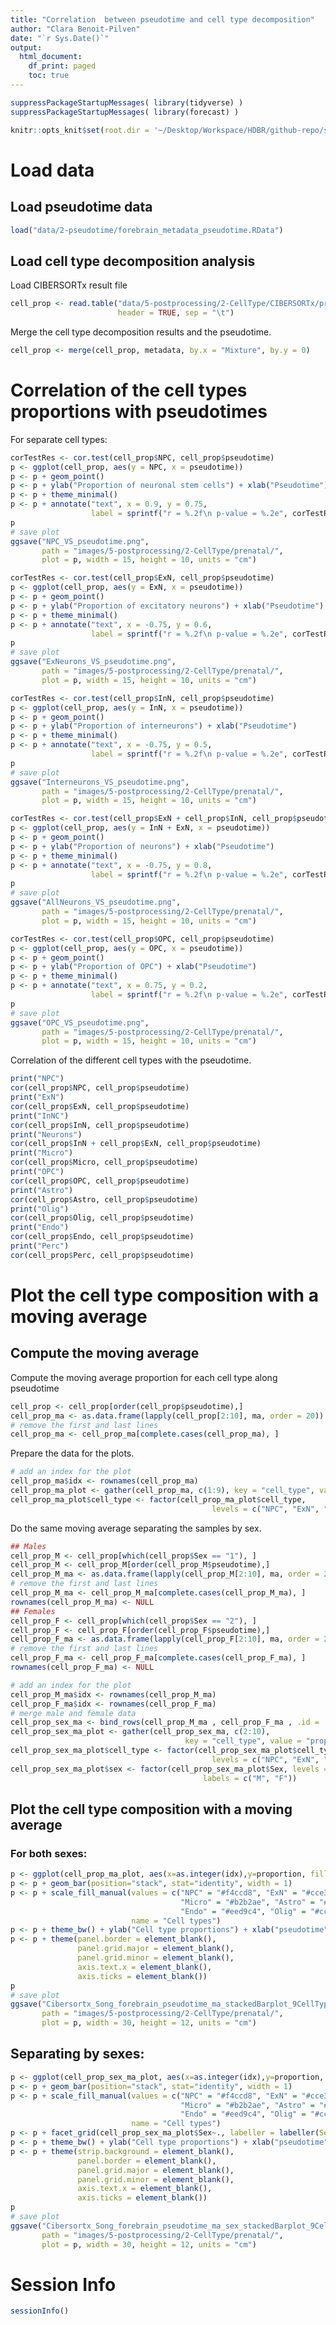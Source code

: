 ```yaml
---
title: "Correlation  between pseudotime and cell type decomposition"
author: "Clara Benoit-Pilven"
date: "`r Sys.Date()`"
output:
  html_document:
    df_print: paged
    toc: true
---
```


```r
suppressPackageStartupMessages( library(tidyverse) )
suppressPackageStartupMessages( library(forecast) )
```

```r
knitr::opts_knit$set(root.dir = '~/Desktop/Workspace/HDBR/github-repo/sexDE_prenatal_brain/')
```

# Load data

## Load pseudotime data

```r
load("data/2-pseudotime/forebrain_metadata_pseudotime.RData")
```


## Load cell type decomposition analysis

Load CIBERSORTx result file

```r
cell_prop <- read.table("data/5-postprocessing/2-CellType/CIBERSORTx/prenatal/results/CIBERSORTx_Adjusted.txt",
                        header = TRUE, sep = "\t")
```

Merge the cell type decomposition results and the pseudotime.

```r
cell_prop <- merge(cell_prop, metadata, by.x = "Mixture", by.y = 0)
```

# Correlation of the cell types proportions with pseudotimes

For separate cell types:

```r
corTestRes <- cor.test(cell_prop$NPC, cell_prop$pseudotime)
p <- ggplot(cell_prop, aes(y = NPC, x = pseudotime))
p <- p + geom_point()
p <- p + ylab("Proportion of neuronal stem cells") + xlab("Pseudotime")
p <- p + theme_minimal()
p <- p + annotate("text", x = 0.9, y = 0.75, 
                  label = sprintf("r = %.2f\n p-value = %.2e", corTestRes$estimate, corTestRes$p.value))
p
# save plot
ggsave("NPC_VS_pseudotime.png",
       path = "images/5-postprocessing/2-CellType/prenatal/",
       plot = p, width = 15, height = 10, units = "cm")
```

```r
corTestRes <- cor.test(cell_prop$ExN, cell_prop$pseudotime)
p <- ggplot(cell_prop, aes(y = ExN, x = pseudotime))
p <- p + geom_point()
p <- p + ylab("Proportion of excitatory neurons") + xlab("Pseudotime")
p <- p + theme_minimal()
p <- p + annotate("text", x = -0.75, y = 0.6, 
                  label = sprintf("r = %.2f\n p-value = %.2e", corTestRes$estimate, corTestRes$p.value))
p
# save plot
ggsave("ExNeurons_VS_pseudotime.png",
       path = "images/5-postprocessing/2-CellType/prenatal/",
       plot = p, width = 15, height = 10, units = "cm")
```

```r
corTestRes <- cor.test(cell_prop$InN, cell_prop$pseudotime)
p <- ggplot(cell_prop, aes(y = InN, x = pseudotime))
p <- p + geom_point()
p <- p + ylab("Proportion of interneurons") + xlab("Pseudotime")
p <- p + theme_minimal()
p <- p + annotate("text", x = -0.75, y = 0.5, 
                  label = sprintf("r = %.2f\n p-value = %.2e", corTestRes$estimate, corTestRes$p.value))
p
# save plot
ggsave("Interneurons_VS_pseudotime.png",
       path = "images/5-postprocessing/2-CellType/prenatal/",
       plot = p, width = 15, height = 10, units = "cm")
```

```r
corTestRes <- cor.test(cell_prop$ExN + cell_prop$InN, cell_prop$pseudotime)
p <- ggplot(cell_prop, aes(y = InN + ExN, x = pseudotime))
p <- p + geom_point()
p <- p + ylab("Proportion of neurons") + xlab("Pseudotime")
p <- p + theme_minimal()
p <- p + annotate("text", x = -0.75, y = 0.8, 
                  label = sprintf("r = %.2f\n p-value = %.2e", corTestRes$estimate, corTestRes$p.value))
p
# save plot
ggsave("AllNeurons_VS_pseudotime.png",
       path = "images/5-postprocessing/2-CellType/prenatal/",
       plot = p, width = 15, height = 10, units = "cm")
```

```r
corTestRes <- cor.test(cell_prop$OPC, cell_prop$pseudotime)
p <- ggplot(cell_prop, aes(y = OPC, x = pseudotime))
p <- p + geom_point()
p <- p + ylab("Proportion of OPC") + xlab("Pseudotime")
p <- p + theme_minimal()
p <- p + annotate("text", x = 0.75, y = 0.2, 
                  label = sprintf("r = %.2f\n p-value = %.2e", corTestRes$estimate, corTestRes$p.value))
p
# save plot
ggsave("OPC_VS_pseudotime.png",
       path = "images/5-postprocessing/2-CellType/prenatal/",
       plot = p, width = 15, height = 10, units = "cm")
```

Correlation of the different cell types with the pseudotime.

```r
print("NPC")
cor(cell_prop$NPC, cell_prop$pseudotime)
print("ExN")
cor(cell_prop$ExN, cell_prop$pseudotime)
print("InNC")
cor(cell_prop$InN, cell_prop$pseudotime)
print("Neurons")
cor(cell_prop$InN + cell_prop$ExN, cell_prop$pseudotime)
print("Micro")
cor(cell_prop$Micro, cell_prop$pseudotime)
print("OPC")
cor(cell_prop$OPC, cell_prop$pseudotime)
print("Astro")
cor(cell_prop$Astro, cell_prop$pseudotime)
print("Olig")
cor(cell_prop$Olig, cell_prop$pseudotime)
print("Endo")
cor(cell_prop$Endo, cell_prop$pseudotime)
print("Perc")
cor(cell_prop$Perc, cell_prop$pseudotime)
```


# Plot the cell type composition with a moving average

## Compute the moving average

Compute the moving average proportion for each cell type along pseudotime

```r
cell_prop <- cell_prop[order(cell_prop$pseudotime),]
cell_prop_ma <- as.data.frame(lapply(cell_prop[2:10], ma, order = 20))
# remove the first and last lines
cell_prop_ma <- cell_prop_ma[complete.cases(cell_prop_ma), ]
```

Prepare the data for the plots.

```r
# add an index for the plot
cell_prop_ma$idx <- rownames(cell_prop_ma)
cell_prop_ma_plot <- gather(cell_prop_ma, c(1:9), key = "cell_type", value = "proportion")
cell_prop_ma_plot$cell_type <- factor(cell_prop_ma_plot$cell_type, 
                                             levels = c("NPC", "ExN", "InN", "OPC", "Olig", "Astro", "Micro", "Endo", "Perc"))
```

Do the same moving average separating the samples by sex.

```r
## Males
cell_prop_M <- cell_prop[which(cell_prop$Sex == "1"), ]
cell_prop_M <- cell_prop_M[order(cell_prop_M$pseudotime),]
cell_prop_M_ma <- as.data.frame(lapply(cell_prop_M[2:10], ma, order = 20))
# remove the first and last lines
cell_prop_M_ma <- cell_prop_M_ma[complete.cases(cell_prop_M_ma), ]
rownames(cell_prop_M_ma) <- NULL
## Females
cell_prop_F <- cell_prop[which(cell_prop$Sex == "2"), ]
cell_prop_F <- cell_prop_F[order(cell_prop_F$pseudotime),]
cell_prop_F_ma <- as.data.frame(lapply(cell_prop_F[2:10], ma, order = 20))
# remove the first and last lines
cell_prop_F_ma <- cell_prop_F_ma[complete.cases(cell_prop_F_ma), ]
rownames(cell_prop_F_ma) <- NULL
```

```r
# add an index for the plot
cell_prop_M_ma$idx <- rownames(cell_prop_M_ma)
cell_prop_F_ma$idx <- rownames(cell_prop_F_ma)
# merge male and female data
cell_prop_sex_ma <- bind_rows(cell_prop_M_ma , cell_prop_F_ma , .id = 'Sex')
cell_prop_sex_ma_plot <- gather(cell_prop_sex_ma, c(2:10), 
                                       key = "cell_type", value = "proportion")
cell_prop_sex_ma_plot$cell_type <- factor(cell_prop_sex_ma_plot$cell_type, 
                                             levels = c("NPC", "ExN", "InN", "OPC", "Olig", "Astro", "Micro", "Endo", "Perc"))
cell_prop_sex_ma_plot$sex <- factor(cell_prop_sex_ma_plot$Sex, levels = c("1","2"), 
                                           labels = c("M", "F"))
```

## Plot the cell type composition with a moving average

### For both sexes:

```r
p <- ggplot(cell_prop_ma_plot, aes(x=as.integer(idx),y=proportion, fill=cell_type))
p <- p + geom_bar(position="stack", stat="identity", width = 1)
p <- p + scale_fill_manual(values = c("NPC" = "#f4ccd8", "ExN" = "#cce3c1", "InN" = "#f6c9a6",
                                      "Micro" = "#b2b2ae", "Astro" = "#c2b29d", "OPC" = "#c9c6d9",
                                      "Endo" = "#eed9c4", "Olig" = "#ccdff4", "Perc" = "#e4d5b7"),
                           name = "Cell types")
p <- p + theme_bw() + ylab("Cell type proportions") + xlab("pseudotime")
p <- p + theme(panel.border = element_blank(),
               panel.grid.major = element_blank(), 
               panel.grid.minor = element_blank(),
               axis.text.x = element_blank(),
               axis.ticks = element_blank()) 
p
# save plot
ggsave("Cibersortx_Song_forebrain_pseudotime_ma_stackedBarplot_9CellTypes.png", 
       path = "images/5-postprocessing/2-CellType/prenatal/",
       plot = p, width = 30, height = 12, units = "cm")
```

## Separating by sexes:

```r
p <- ggplot(cell_prop_sex_ma_plot, aes(x=as.integer(idx),y=proportion, fill=cell_type))
p <- p + geom_bar(position="stack", stat="identity", width = 1)
p <- p + scale_fill_manual(values = c("NPC" = "#f4ccd8", "ExN" = "#cce3c1", "InN" = "#f6c9a6",
                                      "Micro" = "#b2b2ae", "Astro" = "#c2b29d", "OPC" = "#c9c6d9",
                                      "Endo" = "#eed9c4", "Olig" = "#ccdff4", "Perc" = "#e4d5b7"),
                           name = "Cell types")
p <- p + facet_grid(cell_prop_sex_ma_plot$Sex~., labeller = labeller(Sex = c("1" = "Males", "2" = "Female")))
p <- p + theme_bw() + ylab("Cell type proportions") + xlab("pseudotime")
p <- p + theme(strip.background = element_blank(),
               panel.border = element_blank(),
               panel.grid.major = element_blank(), 
               panel.grid.minor = element_blank(),
               axis.text.x = element_blank(),
               axis.ticks = element_blank()) 
p
# save plot
ggsave("Cibersortx_Song_forebrain_pseudotime_ma_sex_stackedBarplot_9CellTypes.png", 
       path = "images/5-postprocessing/2-CellType/prenatal/",
       plot = p, width = 30, height = 12, units = "cm")
```


# Session Info

```r
sessionInfo()
```

